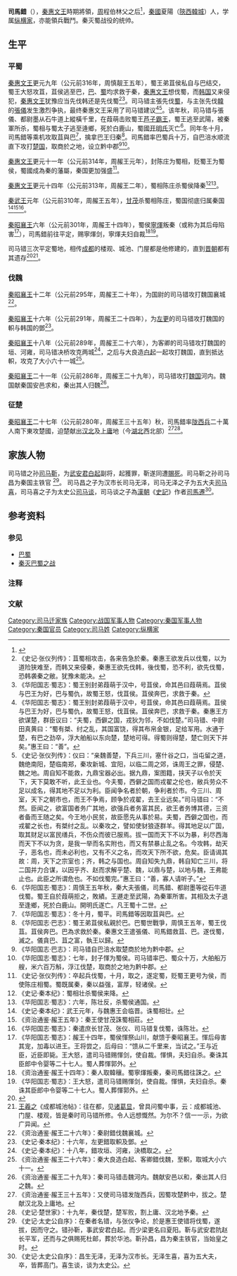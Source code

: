 '''司馬錯'''（{{bd|？||？||catIdx=S司马}}），[[秦惠文王|秦惠文王]]時期將領，[[周朝|周]]程伯林父之后<ref>{{Cite book | author = [[王蘧常|王蘧常]] | title = [[秦史_(王蘧常)|秦史]] | location = 上海 | publisher = 上海古籍出版社 | date = 2000年12月 | pages = 170 | ISBN = 7-5325-2815-4  | language = 中文 | quote = 司马错者，周程伯林父之后，事惠王，以为客卿。}}</ref>，[[秦國|秦國]]夏陽（[[陝西|陝西]][[韓城|韓城]]）人{{NoteTag|据《史记》，司馬錯为客卿，非秦人。}}，学属[[纵横家|纵横家]]，亦能領兵戰鬥。秦灭蜀战役的统帅。

== 生平 ==
=== 平蜀 ===
[[秦惠文王|秦惠文王]]更元九年（公元前316年，周慎靓王五年），蜀王弟苴侯私自与巴结交，蜀王大怒攻苴，苴侯逃至巴，[[巴国|巴]]、[[古蜀|蜀]]均求救于秦{{NoteTag|据《华阳国志》，则仅有巴向秦国求救。}}，[[秦惠文王|秦惠文王]]想伐蜀，而[[韩国_(战国)|韩国]]又来侵犯，[[秦惠文王|秦惠文王]]犹豫应当先伐韩还是先伐蜀<ref>《史记·张仪列传》：苴蜀相攻击，各来告急於秦。秦惠王欲发兵以伐蜀，以为道险狭难至，而韩又来侵秦，秦惠王欲先伐韩，後伐蜀，恐不利，欲先伐蜀，恐韩袭秦之敝。犹豫未能决。</ref><ref>《华阳国志·蜀志》：蜀王别封弟葭萌于汉中，号苴侯，命其邑曰葭萌焉。苴侯与巴王为好，巴与蜀仇，故蜀王怒，伐苴侯。苴侯奔巴，求救于秦。</ref>。司马错主張先伐[[古蜀|蜀]]，与主张先伐[[韓|韓]]的[[張儀|張儀]]发生激烈争执，最终秦惠文王采用了司马错建议<ref>《华阳国志·蜀志》：蜀王别封弟葭萌于汉中，号苴侯，命其邑曰葭萌焉。苴侯与巴王为好，巴与蜀仇，故蜀王怒，伐苴侯。苴侯奔巴，求救于秦。秦惠王方欲谋楚，群臣议曰：“夫蜀，西僻之国，戎狄为邻，不如伐楚。”司马错、中尉田真黄曰：“蜀有桀、纣之乱，其国富饶，得其布帛金银，足给军用。水通于楚，有巴之劲卒，浮大舶船以东向楚，楚地可得。得蜀则得楚，楚亡则天下并矣。”惠王曰：“善”。</ref><ref>《史记·张仪列传》：仪曰：“亲魏善楚，下兵三川，塞什谷之口，当屯留之道，魏绝南阳，楚临南郑，秦攻新城、宜阳，以临二周之郊，诛周王之罪，侵楚、魏之地。周自知不能救，九鼎宝器必出。据九鼎，案图籍，挟天子以令於天下，天下莫敢不听，此王业也。今夫蜀，西僻之国而戎翟之伦也，敝兵劳众不足以成名，得其地不足以为利。臣闻争名者於朝，争利者於市。今三川、周室，天下之朝市也，而王不争焉，顾争於戎翟，去王业远矣。”司马错曰：“不然。臣闻之，欲富国者务广其地，欲强兵者务富其民，欲王者务博其德，三资者备而王随之矣。今王地小民贫，故臣愿先从事於易。夫蜀，西僻之国也，而戎翟之长也，有桀纣之乱。以秦攻之，譬如使豺狼逐群羊。得其地足以广国，取其财足以富民缮兵，不伤众而彼已服焉。拔一国而天下不以为暴，利尽西海而天下不以为贪，是我一举而名实附也，而又有禁暴止乱之名。今攻韩，劫天子，恶名也，而未必利也，又有不义之名，而攻天下所不欲，危矣。臣请谒其故：周，天下之宗室也；齐，韩之与国也。周自知失九鼎，韩自知亡三川，将二国并力合谋，以因乎齐、赵而求解乎楚、魏，以鼎与楚，以地与魏，王弗能止也。此臣之所谓危也。不如伐蜀完。”惠王曰：“善，寡人请听子。”</ref>{{NoteTag|据《华阳国志》，则秦王在伐楚与伐蜀之间犹豫不决，群臣建议伐[[楚国|楚]]，司马错与中尉田真黄则建议伐蜀。}}。该年秋，司马错与張儀、都尉墨从石牛道上縱橫千里，在葭萌击败蜀王[[芦子霸王|芦子霸王]]，蜀王逃至武陽，被秦軍所杀，蜀相与蜀太子逃至逄鄉，死於白鹿山，蜀國[[开明氏|开明氏]]灭亡<ref>《华阳国志·蜀志》：周慎王五年秋，秦大夫張儀，司馬錯、都尉墨等從石牛道伐蜀。蜀王自於葭萌拒之，敗績。王遯走至武陽，為秦軍所害。其相及太子退至逢鄉，死於白鹿山。開明氏遂亡。凡王蜀十二世。</ref>。同年冬十月，司馬錯等乘机攻取苴與巴<ref>《华阳国志·蜀志》：冬十月，蜀平。司馬錯等因取苴與巴。</ref>，擒拿巴王归秦<ref>《华阳国志·巴志》：蜀王弟苴侯私親於巴。巴蜀世戰爭，周慎王五年，蜀王伐苴。苴侯奔巴。巴為求救於秦。秦惠文王遣張儀、司馬錯救苴、巴。遂伐蜀，滅之。儀貪巴、苴之富，執王以歸。</ref>。司馬錯率巴蜀兵十万，自巴涪水顺流直下攻打[[楚国|楚国]]，取商於之地，设立黔中郡<ref>《华阳国志·巴志》：司马错自巴涪水取楚商於地为黔中郡。</ref><ref>《华阳国志·蜀志》：七年，封子惲为蜀侯。司马错率巴、蜀众十万，大舶船万艘，米六百万斛，浮江伐楚，取商於之地为黔中郡。</ref>{{NoteTag|《华阳国志·蜀志》，记载此次攻楚时间为[[秦武王|秦武王]]三年（公元前308年，周赧王七年），但据孙常叙于《古籍整理研究学刊》一九八六年第三期中《〈华阳国志·蜀志〉司马错伐楚取商於之地系年刊误》考证，当为舛误。}}。

[[秦惠文王|秦惠文王]]更元十一年（公元前314年，周赧王元年），封陈庄为蜀相，贬蜀王为蜀侯，蜀國成為秦的藩屬，秦国更加强盛<ref>《史记·张仪列传》：卒起兵伐蜀，十月，取之，遂定蜀，贬蜀王更号为侯，而使陈庄相蜀。蜀既属秦，秦以益强，富厚，轻诸侯。</ref>。

[[秦惠文王|秦惠文王]]更元十四年（公元前313年，周赧王二年），蜀相陈庄杀蜀侯降秦<ref>《史记·秦本纪》：蜀相壮杀蜀侯来降。</ref><ref>《华阳国志·蜀志》：六年，陈壮反，杀蜀侯通国。</ref>。

[[秦武王|秦武王]]元年（公元前310年，周赧王五年），[[甘茂|甘茂]]杀蜀相陈庄，蜀国彻底归属秦国<ref>《史记·秦本纪》：武王元年，与魏惠王会临晋。诛蜀相壮。</ref><ref>《资治通鉴·赧王五年》：秦王使甘茂誅蜀相莊。</ref><ref>《华阳国志·蜀志》：秦遣庶长甘茂、张仪、司马错复伐蜀，诛陈壮。</ref>{{NoteTag|据《华阳国志》，则张仪、司马错参与此次伐蜀，但据孙常叙于《古籍整理研究学刊》一九八六年第三期中《〈华阳国志·蜀志〉司马错伐楚取商於之地系年刊误》考证，当为舛误。}}。

[[秦昭襄王|秦昭襄王]]六年（公元前301年，周赧王十四年），蜀侯[[蜀侯煇|寧煇]]叛秦（或称为其后母陷害<ref>《华阳国志·蜀志》：赧王十四年，蜀侯惲祭山川，献馈于秦昭襄王。惲后母害其宠，加毒以进王。王将尝之，后母曰：“馈从二千里来，当试之。”王与近臣，近臣即毙。王大怒，遣司马错赐惲剑，使自裁。惲惧，夫妇自杀。秦诛其臣郎中令婴等二十七人。蜀人葬惲郭外。</ref>），司馬錯前往平定，赐寧煇剑，寧煇夫妇自裁<ref>《资治通鉴·赧王十四年》：秦人取韓穰。蜀寧煇叛秦，秦司馬錯往誅之。</ref><ref>《华阳国志·蜀志》：王大怒，遣司马错赐惲剑，使自裁。惲惧，夫妇自杀。秦诛其臣郎中令婴等二十七人。蜀人葬惲郭外。</ref>。

司马错三次{{NoteTag|三次包括了之前秦武王元年（公元前310年，周赧王五年）的伐蜀行动，则张仪、司马错参与此次伐蜀，《华阳国志·蜀志》中记载张仪、司马错参与此次伐蜀，但据孙常叙于《古籍整理研究学刊》一九八六年第三期中《〈华阳国志·蜀志〉司马错伐楚取商於之地系年刊误》考证，此次张仪、司马错未能参与伐蜀，则仅有两次伐蜀。}}平定蜀地，相传[[成都|成都]]的楼观、城池、门屋都是他修建的，直到[[晋朝|晋朝]]都有其遗存<ref>{{Cite book | author = 王蘧常 | title = 秦史 | location = 上海 | publisher = 上海古籍出版社 | date = 2000年12月 | pages = 170 | ISBN = 7-5325-2815-4  | language = 中文 | quote = 错常三定蜀，相传成都之城池、门屋、楼观皆其所修，至晋时犹存云。或曰：蜀守张若实主其事。}}</ref><ref>[[王羲之|王羲之]]《成都城池帖》：往在都，见[[诸葛显|诸葛显]]，曾具问蜀中事，云：成都城池、门屋、楼观，皆是秦时司马错所修。令人远想慨然。为尔不？信一一示，为欲广异闻。</ref>{{NoteTag|据《华阳国志·蜀志》，则是张仪与蜀守张若主此事。}}。

=== 伐魏 ===
[[秦昭襄王|秦昭襄王]]十二年（公元前295年，周赧王二十年），为国尉的司马错攻打魏国襄城<ref>《资治通鉴·赧王二十六年》：秦尉錯伐魏襄城。</ref>。

[[秦昭襄王|秦昭襄王]]十六年（公元前291年，周赧王二十四年），为[[左更|左更]]的司马错攻打魏国的軹与韩国的鄧<ref>《史记·秦本纪》：十六年，左更錯取軹及鄧。</ref>。

[[秦昭襄王|秦昭襄王]]十八年（公元前289年，周赧王二十六年），为客卿的司马错攻打魏国的垣、河雍，司马错决桥攻克两城<ref>《史记·秦本纪》：十八年，錯攻垣、河雍，決橋取之。</ref>，之后与大良造[[白起|白起]]一起攻打魏国，直到抵达軹，攻克了大小六十一城<ref>《资治通鉴·赧王二十六年》：秦大良造白起、客卿錯伐魏，至軹，取城大小六十一。</ref>。

[[秦昭襄王|秦昭襄王]]二十一年（公元前286年，周赧王二十九年），司马错攻打[[魏国_(战国)|魏国]]河内。魏国献秦国安邑求和，秦出其人归魏<ref>《资治通鉴·赧王二十九年》：秦司马错击魏河内。魏献安邑以和，秦出其人归之魏。</ref>。

=== 征楚 ===
[[秦昭襄王|秦昭襄王]]二十七年（公元前280年，周赧王三十五年）秋，司馬錯率[[陇西|陇西]][[兵|兵]]二十萬人南下東攻楚國，迫楚献出[[汉北|汉北]]及[[上庸|上庸]]地（今[[湖北|湖北]]西北部）<ref>《资治通鉴·赧王三十五年》：又使司马错发陇西兵，因蜀攻楚黔中，拔之。楚献汉北及上庸地。</ref><ref>《史记·楚世家》：十九年，秦伐楚，楚军败，割上庸、汉北地予秦。</ref>{{NoteTag|按公元前277年白起为主将、蜀郡郡守张若为副将，夺取了楚国的巫郡和黔中郡。此间黔中郡可能为楚国所夺取（一说为楚将[[庄蹻|庄蹻]]）。又司马错此后无记载，可能在这几年中去世。}}。

== 家族人物 ==

司马错之孙[[司马靳|司马靳]]，为[[武安君|武安君]][[白起|白起]]副将，起獲罪，靳遂同遭[[賜死|賜死]]。司马靳之孙司马昌为秦国主铁官
<ref>《史记·太史公自序》：在秦者名错，与张仪争论，於是惠王使错将伐蜀，遂拔，因而守之。错孙靳，事武安君白起。而少梁更名曰夏阳。靳与武安君阬赵长平军，还而与之俱赐死杜邮，葬於华池。靳孙昌，昌为秦主铁官，当始皇之时。</ref>。
司马昌之子为汉市长司马无泽，司马无泽之子为五大夫[[司马喜|司马喜]]，司马喜之子为太史公[[司马谈|司马谈]]，司马谈之子為[[漢朝|漢朝]]《[[史記|史記]]》作者[[司馬遷|司馬遷]]<ref>《史记·太史公自序》：昌生无泽，无泽为汉市长。无泽生喜，喜为五大夫，卒，皆葬高门。喜生谈，谈为太史公。</ref>。

== 参考资料 ==
===参见===
*[[巴蜀|巴蜀]]
*[[秦灭巴蜀之战|秦灭巴蜀之战]]

===注释===
{{NoteFoot}}
===文献===
{{reflist|25em}}

{{DEFAULTSORT:S}}
[[Category:司马迁家族|Category:司马迁家族]]
[[Category:战国军事人物|Category:战国军事人物]]
[[Category:秦国军事人物|Category:秦国军事人物]]
[[Category:秦国官员|Category:秦国官员]]
[[Category:司马姓|Category:司马姓]]
[[Category:纵横家|Category:纵横家]]